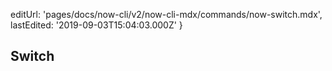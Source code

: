 
  editUrl: 'pages/docs/now-cli/v2/now-cli-mdx/commands/now-switch.mdx',
  lastEdited: '2019-09-03T15:04:03.000Z'
}

## Switch
